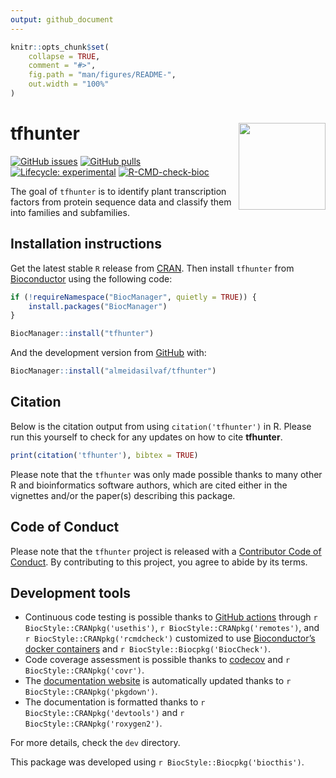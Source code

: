 ```yaml
---
output: github_document
---
```


<!-- README.md is generated from README.Rmd. Please edit that file -->

```r
knitr::opts_chunk$set(
    collapse = TRUE,
    comment = "#>",
    fig.path = "man/figures/README-",
    out.width = "100%"
)
```

# tfhunter <img src="man/figures/logo.png" align="right" height="139" />

<!-- badges: start -->
[![GitHub issues](https://img.shields.io/github/issues/almeidasilvaf/tfhunter)](https://github.com/almeidasilvaf/tfhunter/issues)
[![GitHub pulls](https://img.shields.io/github/issues-pr/almeidasilvaf/tfhunter)](https://github.com/almeidasilvaf/tfhunter/pulls)
[![Lifecycle: experimental](https://img.shields.io/badge/lifecycle-experimental-orange.svg)](https://lifecycle.r-lib.org/articles/stages.html#experimental)
[![R-CMD-check-bioc](https://github.com/almeidasilvaf/tfhunter/workflows/R-CMD-check-bioc/badge.svg)](https://github.com/almeidasilvaf/tfhunter/actions)
<!-- badges: end -->

The goal of `tfhunter` is to identify plant transcription factors from protein 
sequence data and classify them into families and subfamilies.

## Installation instructions

Get the latest stable `R` release from [CRAN](http://cran.r-project.org/). Then install `tfhunter` from [Bioconductor](http://bioconductor.org/) using the following code:

```r
if (!requireNamespace("BiocManager", quietly = TRUE)) {
    install.packages("BiocManager")
}

BiocManager::install("tfhunter")
```

And the development version from [GitHub](https://github.com/almeidasilvaf/tfhunter) with:

```r
BiocManager::install("almeidasilvaf/tfhunter")
```

## Citation

Below is the citation output from using `citation('tfhunter')` in R. Please
run this yourself to check for any updates on how to cite __tfhunter__.

```r
print(citation('tfhunter'), bibtex = TRUE)
```

Please note that the `tfhunter` was only made possible thanks to many other R and bioinformatics software authors, which are cited either in the vignettes and/or the paper(s) describing this package.

## Code of Conduct

Please note that the `tfhunter` project is released with a [Contributor Code of Conduct](http://bioconductor.org/about/code-of-conduct/). By contributing to this project, you agree to abide by its terms.

## Development tools

* Continuous code testing is possible thanks to [GitHub actions](https://www.tidyverse.org/blog/2020/04/usethis-1-6-0/)  through `r BiocStyle::CRANpkg('usethis')`, `r BiocStyle::CRANpkg('remotes')`, and `r BiocStyle::CRANpkg('rcmdcheck')` customized to use [Bioconductor's docker containers](https://www.bioconductor.org/help/docker/) and `r BiocStyle::Biocpkg('BiocCheck')`.
* Code coverage assessment is possible thanks to [codecov](https://codecov.io/gh) and `r BiocStyle::CRANpkg('covr')`.
* The [documentation website](http://almeidasilvaf.github.io/tfhunter) is automatically updated thanks to `r BiocStyle::CRANpkg('pkgdown')`.
* The documentation is formatted thanks to `r BiocStyle::CRANpkg('devtools')` and `r BiocStyle::CRANpkg('roxygen2')`.

For more details, check the `dev` directory.

This package was developed using `r BiocStyle::Biocpkg('biocthis')`.


